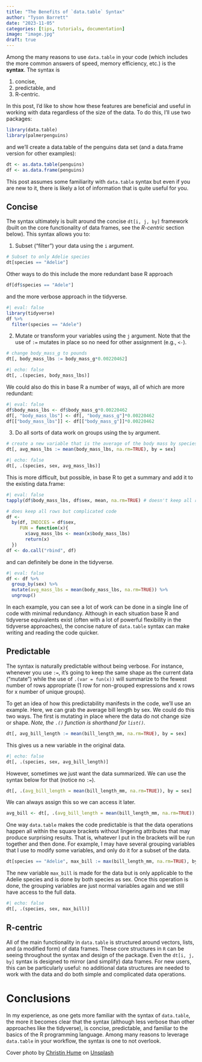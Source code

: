 ```yaml
---
title: "The Benefits of `data.table` Syntax"
author: "Tyson Barrett"
date: "2023-11-05"
categories: [tips, tutorials, documentation]
image: "image.jpg"
draft: true
---
```



Among the many reasons to use `data.table` in your code (which includes the more common answers of speed, memory efficiency, etc.) is the **syntax**. The syntax is 

1. concise, 
2. predictable, and 
3. R-centric. 

In this post, I'd like to show how these features are beneficial and useful in working with data regardless of the size of the data. To do this, I'll use two packages:

```r
library(data.table)
library(palmerpenguins)
```

and we'll create a data.table of the penguins data set (and a data.frame version for other examples):

```r
dt <- as.data.table(penguins)
df <- as.data.frame(penguins)
```

This post assumes some familiarity with `data.table` syntax but even if you are new to it, there is likely a lot of information that is quite useful for you.


## Concise

The syntax ultimately is built around the concise `dt[i, j, by]` framework (built on the core functionality of data frames, see the *R-centric* section below). This syntax allows you to:

1. Subset ("filter") your data using the `i` argument.

```r
# Subset to only Adelie species
dt[species == "Adelie"]
```

Other ways to do this include the more redundant base R approach

```r
df[df$species == "Adele"]
```

and the more verbose approach in the tidyverse.

```r
#| eval: false
library(tidyverse)
df %>% 
  filter(species == "Adele")
```



2. Mutate or transform your variables using the `j` argument. Note that the use of `:=` mutates in place so no need for other assignment (e.g., `<-`).

```r
# change body_mass_g to pounds
dt[, body_mass_lbs := body_mass_g*0.00220462]
```

```r
#| echo: false
dt[, .(species, body_mass_lbs)]
```

We could also do this in base R a number of ways, all of which are more redundant:

```r
#| eval: false
df$body_mass_lbs <- df$body_mass_g*0.00220462
df[, "body_mass_lbs"] <- df[, "body_mass_g"]*0.00220462
df[["body_mass_lbs"]] <- df[["body_mass_g"]]*0.00220462
```



3. Do all sorts of data work on groups using the `by` argument.

```r
# create a new variable that is the average of the body mass by species
dt[, avg_mass_lbs := mean(body_mass_lbs, na.rm=TRUE), by = sex]
```

```r
#| echo: false
dt[, .(species, sex, avg_mass_lbs)]
```

This is more difficult, but possible, in base R to get a summary and add it to the existing data.frame:

```r
#| eval: false
tapply(df$body_mass_lbs, df$sex, mean, na.rm=TRUE) # doesn't keep all rows

# does keep all rows but complicated code
df <- 
  by(df, INDICES = df$sex,                           
     FUN = function(x){
       x$avg_mass_lbs <- mean(x$body_mass_lbs)
       return(x)
  })
df <- do.call("rbind", df)
```

and can definitely be done in the tidyverse.

```r
#| eval: false
df <- df %>% 
  group_by(sex) %>% 
  mutate(avg_mass_lbs = mean(body_mass_lbs, na.rm=TRUE)) %>% 
  ungroup()
```


In each example, you can see a lot of work can be done in a single line of code with minimal redundancy. Although in each situation base R and tidyverse equivalents exist (often with a lot of powerful flexibility in the tidyverse approaches), the concise nature of `data.table` syntax can make writing and reading the code quicker. 


## Predictable

The syntax is naturally predictable without being verbose. For instance, whenever you use `:=`, it's going to keep the same shape as the current data ("mutate") while the use of `.(var = fun(x))` will summarize to the fewest number of rows appropriate (1 row for non-grouped expressions and x rows for x number of unique groups). 

To get an idea of how this predictability manifests in the code, we'll use an example. Here, we can grab the average bill length by sex. We could do this two ways. The first is mutating in place where the data do not change size or shape. *Note, the `.()` function is shorthand for `list()`.*

```r
dt[, avg_bill_length := mean(bill_length_mm, na.rm=TRUE), by = sex]
```

This gives us a new variable in the original data.

```r
#| echo: false
dt[, .(species, sex, avg_bill_length)]
```

However, sometimes we just want the data summarized. We can use the syntax below for that (notice no `:=`).

```r
dt[, .(avg_bill_length = mean(bill_length_mm, na.rm=TRUE)), by = sex]
```

We can always assign this so we can access it later.

```r
avg_bill <- dt[, .(avg_bill_length = mean(bill_length_mm, na.rm=TRUE)), by = sex]
```

One way `data.table` makes the code predictable is that the data operations happen all within the square brackets without lingering attributes that may produce surprising results. That is, whatever I put in the brackets will be run together and then done. For example, I may have several grouping variables that I use to modify some variables, and only do it for a subset of the data.

```r
dt[species == "Adelie", max_bill := max(bill_length_mm, na.rm=TRUE), by = .(species, sex)]
```

The new variable `max_bill` is made for the data but is only applicable to the Adelie species and is done by both species as sex. Once this operation is done, the grouping variables are just normal variables again and we still have access to the full data.

```r
#| echo: false
dt[, .(species, sex, max_bill)]
```


## R-centric

All of the main functionality in `data.table` is structured around vectors, lists, and (a modified form) of data frames. These core structures in `R` can be seeing throughout the syntax and design of the package. Even the `dt[i, j, by]` syntax is designed to mirror (and simplify) data frames. For new users, this can be particularly useful: no additional data structures are needed to work with the data and do both simple and complicated data operations.


# Conclusions

In my experience, as one gets more familiar with the syntax of `data.table`, the more it becomes clear that the syntax (although less verbose than other approaches like the tidyverse), is concise, predictable, and familiar to the basics of the R programming language. Among many reasons to leverage `data.table` in your workflow, the syntax is one to not overlook.


Cover photo by <a href="https://unsplash.com/@christinhumephoto?utm_content=creditCopyText&utm_medium=referral&utm_source=unsplash">Christin Hume</a> on <a href="https://unsplash.com/photos/person-using-laptop-computer-Hcfwew744z4?utm_content=creditCopyText&utm_medium=referral&utm_source=unsplash">Unsplash</a>
  





